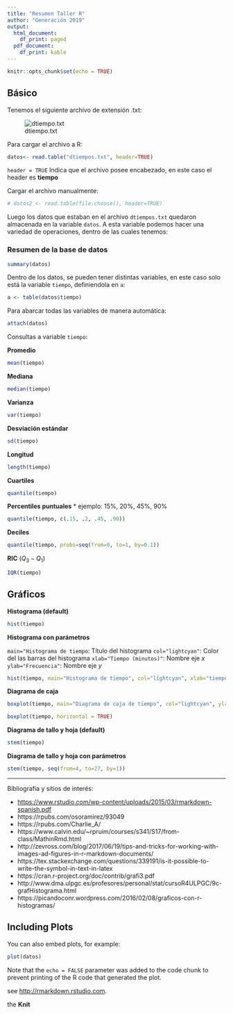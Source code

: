 ```yaml
---
title: "Resumen Taller R"
author: "Generación 2019"
output:
  html_document:
    df_print: paged
  pdf_document:
    df_print: kable
---
```


```r
knitr::opts_chunk$set(echo = TRUE)
```

## Básico

Tenemos el siguiente archivo de extensión .txt:

<p>
![dtiempo.txt](archivo_image.png)
<p>

Para cargar el archivo a R:
```r
datos<- read.table("dtiempos.txt", header=TRUE) 
```

```header = TRUE``` Indica que el archivo posee encabezado, en este caso el header es **tiempo**


Cargar el archivo manualmente:
```r
# datos2 <- read.table(file.choose(), header=TRUE)
```

Luego los datos que estaban en el archivo ```dtiempos.txt``` quedaron almacenada en la variable ```datos```. A esta variable podemos hacer una variedad de operaciones, dentro de las cuales tenemos:

### Resumen de la base de datos
```r
summary(datos)
```

Dentro de los datos, se pueden tener distintas variables, en este caso solo está la variable ```tiempo```, definiendola en ```a```:


```r
a <- table(datos$tiempo)
```

Para abarcar todas las variables de manera automática:

```r
attach(datos)
```

Consultas a variable ```tiempo```:

**Promedio**
```r
mean(tiempo)
```

**Mediana**
```r
median(tiempo)
```


**Varianza**
```r
var(tiempo)
```

**Desviación estándar**
```r
sd(tiempo)
```

**Longitud**
```r
length(tiempo)
```

**Cuartiles**
```r
quantile(tiempo)
```

**Percentiles puntuales**
  * ejemplo: 15%, 20%, 45%, 90%
```r
quantile(tiempo, c(.15, .2, .45, .90))
```

**Deciles**
```r
quantile(tiempo, probs=seq(from=0, to=1, by=0.1))
```

**RIC** $(Q_3 - Q_1)$
```r
IQR(tiempo)
```

## Gráficos

**Histograma (default)**
```r
hist(tiempo)
```


**Histograma con parámetros**

```main="Histograma de tiempo```: Título del histograma
```col="lightcyan"```: Color del las barras del histograma
```xlab="Tiempo (minutos)"```: Nombre eje $x$
```ylab="Frecuencia"```: Nombre eje $y$

```r
hist(tiempo, main="Histograma de tiempo", col="lightcyan", xlab="tiempo (min)", ylab="frecuencia")
```

**Diagrama de caja**
```r
boxplot(tiempo, main="Diagrama de caja de tiempo", col="lightcyan", ylab="tiempo (min)")
```
```r
boxplot(tiempo, horizontal = TRUE)
```


**Diagrama de tallo y hoja (default)**

```r
stem(tiempo)
```

**Diagrama de tallo y hoja con parámetros**
```r
stem(tiempo, seq(from=4, to=27, by=1))
```


***



Bibliografía y sitios de interés:

* [https://www.rstudio.com/wp-content/uploads/2015/03/rmarkdown-spanish.pdf](https://www.rstudio.com/wp-content/uploads/2015/03/rmarkdown-spanish.pdf)
* https://rpubs.com/osoramirez/93049
* https://rpubs.com/Charlie_A/
* https://www.calvin.edu/~rpruim/courses/s341/S17/from-class/MathinRmd.html
* http://zevross.com/blog/2017/06/19/tips-and-tricks-for-working-with-images-ad-figures-in-r-markdown-documents/
* https://tex.stackexchange.com/questions/339191/is-it-possible-to-write-the-symbol-in-text-in-latex
* https://cran.r-project.org/doc/contrib/grafi3.pdf
* http://www.dma.ulpgc.es/profesores/personal/stat/cursoR4ULPGC/9c-grafHistograma.html
* https://picandoconr.wordpress.com/2016/02/08/graficos-con-r-histogramas/

## Including Plots

You can also embed plots, for example:

```r
plot(datos)
```

Note that the `echo = FALSE` parameter was added to the code chunk to prevent printing of the R code that generated the plot.





see <http://rmarkdown.rstudio.com>.

the **Knit** 